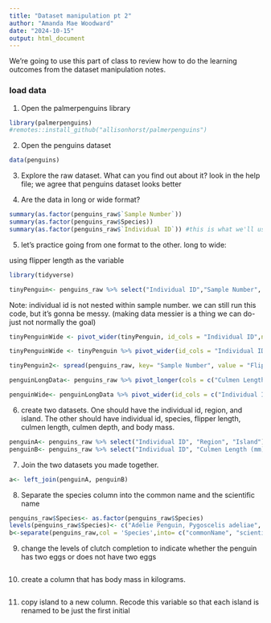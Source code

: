 ```yaml
---
title: "Dataset manipulation pt 2"
author: "Amanda Mae Woodward"
date: "2024-10-15"
output: html_document
---
```


We're going to use this part of class to review how to do the learning outcomes from the dataset manipulation notes. 

### load data
1. Open the palmerpenguins library
```r
library(palmerpenguins)
#remotes::install_github("allisonhorst/palmerpenguins")
```

2. Open the penguins dataset
```r
data(penguins)
```

3. Explore the raw dataset. What can you find out about it? 
look in the help file; we agree that penguins dataset looks better 

4. Are the data in long or wide format? 

```r
summary(as.factor(penguins_raw$`Sample Number`))
summary(as.factor(penguins_raw$Species))
summary(as.factor(penguins_raw$`Individual ID`)) #this is what we'll use 
```


5. let's practice going from one format to the other. 
long to wide: 

using flipper length as the variable
```r
library(tidyverse)

tinyPenguin<- penguins_raw %>% select("Individual ID","Sample Number", "Flipper Length (mm)")
```
Note: individual id is not nested within sample number. we can still run this code, but it's gonna be messy. (making data messier is a thing we can do- just not normally the goal)
```r
tinyPenguinWide <- pivot_wider(tinyPenguin, id_cols = "Individual ID",names_from= "Sample Number", values_from=  "Flipper Length (mm)") 

tinyPenguinWide <- tinyPenguin %>% pivot_wider(id_cols = "Individual ID",names_from= "Sample Number", values_from=  "Flipper Length (mm)") 

tinyPenguin2<- spread(penguins_raw, key= "Sample Number", value = "Flipper Length (mm)")
```


```r
penguinLongData<- penguins_raw %>% pivot_longer(cols = c("Culmen Length (mm)", "Culmen Depth (mm)","Flipper Length (mm)","Body Mass (g)"), names_to = "bodyMeasures", values_to= "measurements")
```

```r
penguinWide<- penguinLongData %>% pivot_wider(id_cols = c("Individual ID", "Sample Number"), names_from = "bodyMeasures", values_from="measurements")
```


6. create two datasets. One should have the individual id, region, and island. The other should have individual id, species, flipper length, culmen length, culmen depth, and body mass. 

```r
penguinA<- penguins_raw %>% select("Individual ID", "Region", "Island")
penguinB<- penguins_raw %>% select("Individual ID", "Culmen Length (mm)", "Culmen Depth (mm)","Flipper Length (mm)","Body Mass (g)")
```

7. Join the two datasets you made together.
```r
a<- left_join(penguinA, penguinB)
```

8. Separate the species column into the common name and the scientific name 
```r
penguins_raw$Species<- as.factor(penguins_raw$Species)
levels(penguins_raw$Species)<- c("Adelie Penguin, Pygoscelis adeliae", "Chinstrap penguin, Pygoscelis antarctica","Gentoo penguin, Pygoscelis papua")
b<-separate(penguins_raw,col = 'Species',into= c("commonName", "scientificName"), sep = ",")
```

9. change the levels of clutch completion to indicate whether the penguin has two eggs or does not have two eggs

```r

```

10. create a column that has body mass in kilograms.

```r

```

11. copy island to a new column. Recode this variable so that each island is renamed to be just the first initial

```r

```

